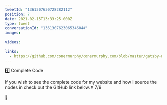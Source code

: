```yaml
---
tweetId: "1361307630728282112"
position: 7
date: 2021-02-15T13:33:25.000Z
type: tweet
conversationId: "1361307623065346048"
images:
  
videos:
  
links:
  - https://github.com/conermurphy/conermurphy.com/blob/master/gatsby-node.js#L405-L487
---
```

6️⃣ Complete Code

If you wish to see the complete code for my website and how I source the nodes in check out the GitHub link below.  ⏬ 7/9

🔗 
